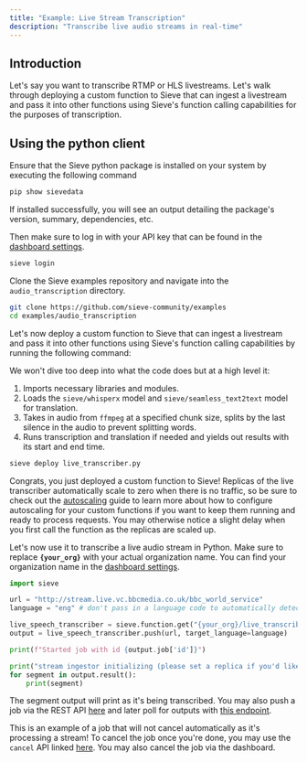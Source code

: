 ```yaml
---
title: "Example: Live Stream Transcription"
description: "Transcribe live audio streams in real-time"
---
```


## **Introduction**

Let's say you want to transcribe RTMP or HLS livestreams. Let's walk through deploying a custom function to Sieve that can ingest a livestream and pass it into other functions using Sieve's function calling capabilities for the purposes of transcription.

## **Using the python client**

Ensure that the Sieve python package is installed on your system by executing the following command

```bash
pip show sievedata
```

If installed successfully, you will see an output detailing the package's version, summary, dependencies, etc.

Then make sure to log in with your API key that can be found in the [dashboard settings](https://www.sievedata.com/dashboard/settings).

```bash
sieve login
```

Clone the Sieve examples repository and navigate into the `audio_transcription` directory.

```bash
git clone https://github.com/sieve-community/examples
cd examples/audio_transcription
```

Let's now deploy a custom function to Sieve that can ingest a livestream and pass it into other functions using Sieve's function calling capabilities by running the following command:

We won't dive too deep into what the code does but at a high level it:
1. Imports necessary libraries and modules.
2. Loads the `sieve/whisperx` model and `sieve/seamless_text2text` model for translation.
3. Takes in audio from `ffmpeg` at a specified chunk size, splits by the last silence in the audio to prevent splitting words.
4. Runs transcription and translation if needed and yields out results with its start and end time.

```bash
sieve deploy live_transcriber.py
```

Congrats, you just deployed a custom function to Sieve! Replicas of the live transcriber automatically scale to zero when there is no traffic, so be sure to check out the [autoscaling](/guide/custom-apps/autoscaling) guide to learn more about how to configure autoscaling for your custom functions if you want to keep them running and ready to process requests. You may otherwise notice a slight delay when you first call the function as the replicas are scaled up.

Let's now use it to transcribe a live audio stream in Python. Make sure to replace **`{your_org}`** with your actual organization name. You can find your organization name in the [dashboard settings](https://www.sievedata.com/dashboard/settings).


```python
import sieve

url = "http://stream.live.vc.bbcmedia.co.uk/bbc_world_service"
language = "eng" # don't pass in a language code to automatically detect the language

live_speech_transcriber = sieve.function.get("{your_org}/live_transcriber")
output = live_speech_transcriber.push(url, target_language=language)

print(f"Started job with id {output.job['id']}")

print("stream ingestor initializing (please set a replica if you'd like for this to be instant)...")
for segment in output.result():
    print(segment)
```

The segment output will print as it's being transcribed. You may also push a job via the REST API [here](/reference-v2/api/push) and later poll for outputs with [this endpoint](/reference-v2/api/jobs/get).

This is an example of a job that will not cancel automatically as it's processing a stream! To cancel the job once you're done, you may use the `cancel` API linked [here](/reference-v2/api/jobs/cancel). You may also cancel the job via the dashboard.